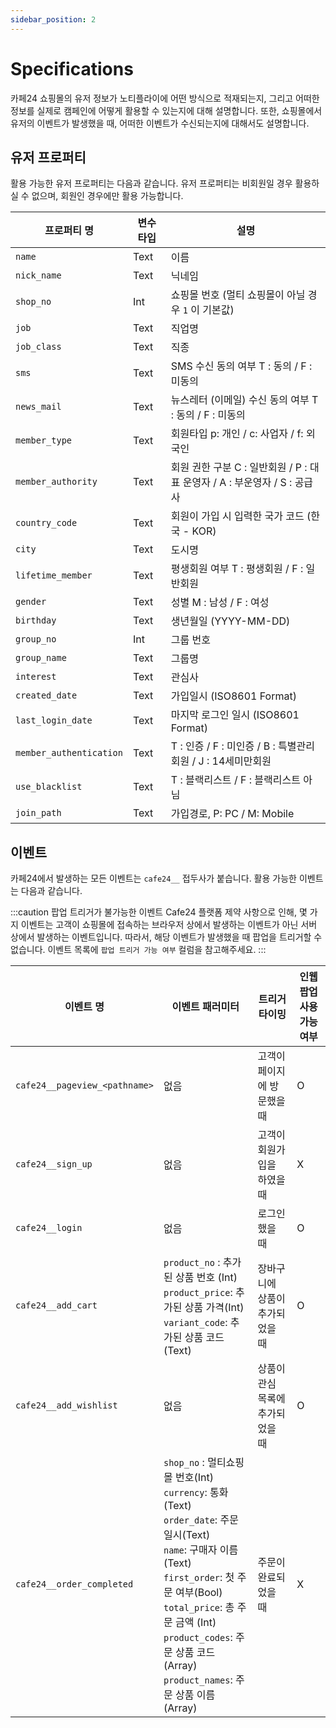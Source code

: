 ```yaml
---
sidebar_position: 2
---
```


# Specifications

카페24 쇼핑몰의 유저 정보가 노티플라이에 어떤 방식으로 적재되는지, 그리고 어떠한 정보를 실제로 캠페인에 어떻게 활용할 수 있는지에 대해 설명합니다. 또한, 쇼핑몰에서 유저의 이벤트가 발생했을 때, 어떠한 이벤트가 수신되는지에 대해서도 설명합니다.

## 유저 프로퍼티

활용 가능한 유저 프로퍼티는 다음과 같습니다. 유저 프로퍼티는 비회원일 경우 활용하실 수 없으며, 회원인 경우에만 활용 가능합니다.

| 프로퍼티 명             | 변수 타입 | 설명                                                                      |
| ----------------------- | --------- | ------------------------------------------------------------------------- |
| `name`                  | Text      | 이름                                                                      |
| `nick_name`             | Text      | 닉네임                                                                    |
| `shop_no`               | Int       | 쇼핑몰 번호 (멀티 쇼핑몰이 아닐 경우 `1` 이 기본값)                       |
| `job`                   | Text      | 직업명                                                                    |
| `job_class`             | Text      | 직종                                                                      |
| `sms`                   | Text      | SMS 수신 동의 여부 T : 동의 / F : 미동의                                  |
| `news_mail`             | Text      | 뉴스레터 (이메일) 수신 동의 여부 T : 동의 / F : 미동의                    |
| `member_type`           | Text      | 회원타입 p: 개인 / c: 사업자 / f: 외국인                                  |
| `member_authority`      | Text      | 회원 권한 구분 C : 일반회원 / P : 대표 운영자 / A : 부운영자 / S : 공급사 |
| `country_code`          | Text      | 회원이 가입 시 입력한 국가 코드 (한국 - KOR)                              |
| `city`                  | Text      | 도시명                                                                    |
| `lifetime_member`       | Text      | 평생회원 여부 T : 평생회원 / F : 일반회원                                 |
| `gender`                | Text      | 성별 M : 남성 / F : 여성                                                  |
| `birthday`              | Text      | 생년월일 (YYYY-MM-DD)                                                     |
| `group_no`              | Int       | 그룹 번호                                                                 |
| `group_name`            | Text      | 그룹명                                                                    |
| `interest`              | Text      | 관심사                                                                    |
| `created_date`          | Text      | 가입일시 (ISO8601 Format)                                                 |
| `last_login_date`       | Text      | 마지막 로그인 일시 (ISO8601 Format)                                       |
| `member_authentication` | Text      | T : 인증 / F : 미인증 / B : 특별관리회원 / J : 14세미만회원               |
| `use_blacklist`         | Text      | T : 블랙리스트 / F : 블랙리스트 아님                                      |
| `join_path`             | Text      | 가입경로, P: PC / M: Mobile                                               |

## 이벤트

카페24에서 발생하는 모든 이벤트는 `cafe24__` 접두사가 붙습니다. 활용 가능한 이벤트는 다음과 같습니다.

:::caution 팝업 트리거가 불가능한 이벤트
Cafe24 플랫폼 제약 사항으로 인해, 몇 가지 이벤트는 고객이 쇼핑몰에 접속하는 브라우저 상에서 발생하는 이벤트가 아닌 서버 상에서 발생하는 이벤트입니다. 따라서, 해당 이벤트가 발생했을 때 팝업을 트리거할 수 없습니다. 이벤트 목록에 `팝업 트리거 가능 여부` 컬럼을 참고해주세요.
:::

| 이벤트 명                     | 이벤트 패러미터                                                                                                                                                                                                                                                                               | 트리거 타이밍                    | 인웹 팝업 사용 가능 여부 |
| ----------------------------- | --------------------------------------------------------------------------------------------------------------------------------------------------------------------------------------------------------------------------------------------------------------------------------------------- | -------------------------------- | ------------------------ |
| `cafe24__pageview_<pathname>` | 없음                                                                                                                                                                                                                                                                                          | 고객이 페이지에 방문했을 때      | O                        |
| `cafe24__sign_up`             | 없음                                                                                                                                                                                                                                                                                          | 고객이 회원가입을 하였을 때      | X                        |
| `cafe24__login`               | 없음                                                                                                                                                                                                                                                                                          | 로그인 했을 때                   | O                        |
| `cafe24__add_cart`            | `product_no` : 추가된 상품 번호 (Int)<br/>`product_price`: 추가된 상품 가격(Int)<br/>`variant_code`: 추가된 상품 코드(Text)                                                                                                                                                                   | 장바구니에 상품이 추가되었을 때  | O                        |
| `cafe24__add_wishlist`        | 없음                                                                                                                                                                                                                                                                                          | 상품이 관심 목록에 추가되었을 때 | O                        |
| `cafe24__order_completed`     | `shop_no` : 멀티쇼핑몰 번호(Int)<br/>`currency`: 통화(Text)<br/>`order_date`: 주문 일시(Text)<br/>`name`: 구매자 이름(Text)<br/>`first_order`: 첫 주문 여부(Bool)<br/>`total_price`: 총 주문 금액 (Int)<br/>`product_codes`: 주문 상품 코드(Array)<br/>`product_names`: 주문 상품 이름(Array) | 주문이 완료되었을 때             | X                        |
